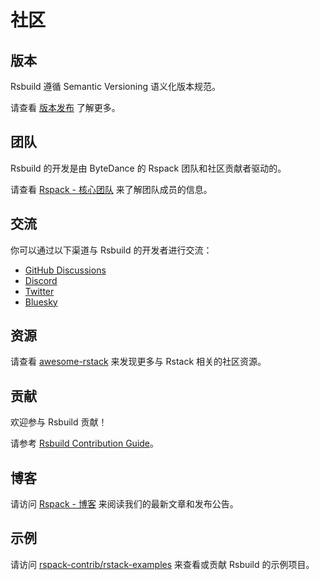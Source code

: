 # 社区

## 版本

Rsbuild 遵循 Semantic Versioning 语义化版本规范。

请查看 [版本发布](/community/releases/index) 了解更多。

## 团队

Rsbuild 的开发是由 ByteDance 的 Rspack 团队和社区贡献者驱动的。

请查看 [Rspack - 核心团队](https://rspack.rs/zh/misc/team/core-team) 来了解团队成员的信息。

## 交流

你可以通过以下渠道与 Rsbuild 的开发者进行交流：

- [GitHub Discussions](https://github.com/web-infra-dev/rsbuild/discussions)
- [Discord](https://discord.com/invite/XsaKEEk4mW)
- [Twitter](https://twitter.com/rspack_dev)
- [Bluesky](https://bsky.app/profile/rspack.rs)

## 资源

请查看 [awesome-rstack](https://github.com/web-infra-dev/awesome-rstack) 来发现更多与 Rstack 相关的社区资源。

## 贡献

欢迎参与 Rsbuild 贡献！

请参考 [Rsbuild Contribution Guide](https://github.com/web-infra-dev/rsbuild/blob/main/CONTRIBUTING.md)。

## 博客

请访问 [Rspack - 博客](https://rspack.rs/zh/blog/index) 来阅读我们的最新文章和发布公告。

## 示例

请访问 [rspack-contrib/rstack-examples](https://github.com/rspack-contrib/rstack-examples) 来查看或贡献 Rsbuild 的示例项目。
